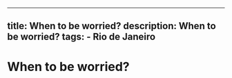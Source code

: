 ---
  title: When to be worried?
  description: When to be worried?
  tags:
    - Rio de Janeiro
  ---
  # When to be worried?
  